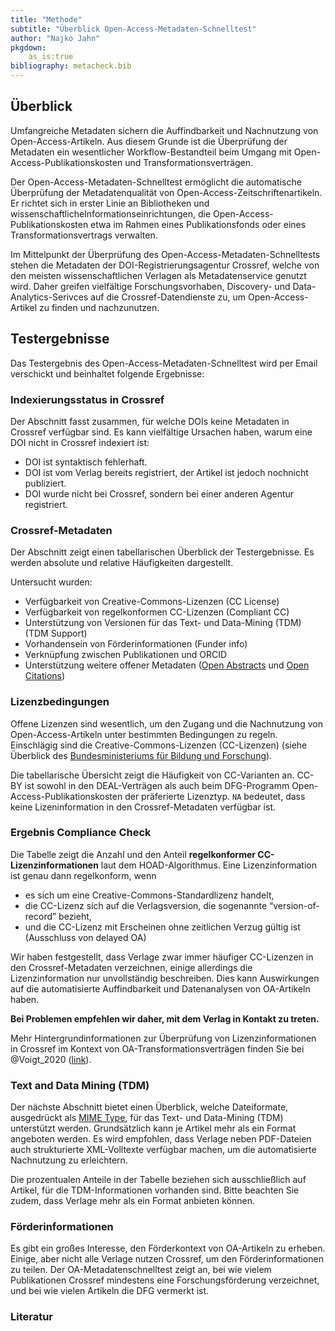 ```yaml
---
title: "Methode"
subtitle: "Überblick Open-Access-Metadaten-Schnelltest"
author: "Najko Jahn"
pkgdown:
    as_is:true
bibliography: metacheck.bib
---
```



## Überblick

Umfangreiche Metadaten sichern die Auffindbarkeit und Nachnutzung von
Open-Access-Artikeln. 
Aus diesem Grunde ist die Überprüfung der Metadaten ein wesentlicher Workflow-Bestandteil beim Umgang mit Open-Access-Publikationskosten und Transformationsverträgen.

Der Open-Access-Metadaten-Schnelltest ermöglicht die automatische Überprüfung der Metadatenqualität von Open-Access-Zeitschriftenartikeln.
Er richtet sich in erster Linie an Bibliotheken und wissenschaftlicheInformationseinrichtungen, die Open-Access-Publikationskosten etwa im Rahmen eines Publikationsfonds oder eines Transformationsvertrags verwalten.

Im Mittelpunkt der Überprüfung des  Open-Access-Metadaten-Schnelltests stehen die Metadaten der DOI-Registrierungsagentur Crossref, welche von den meisten wissenschaftlichen Verlagen als Metadatenservice genutzt wird. 
Daher greifen vielfältige Forschungsvorhaben, Discovery- und Data-Analytics-Serivces auf die Crossref-Datendienste zu, um Open-Access-Artikel zu finden und nachzunutzen.

## Testergebnisse

Das Testergebnis des Open-Access-Metadaten-Schnelltest wird per Email
verschickt und beinhaltet folgende Ergebnisse:

### Indexierungsstatus in Crossref

Der Abschnitt fasst zusammen, für welche DOIs keine Metadaten in Crossref verfügbar sind. 
Es kann vielfältige Ursachen haben, warum eine DOI nicht in Crossref indexiert ist:

- DOI ist syntaktisch fehlerhaft.
- DOI ist vom Verlag bereits registriert, der Artikel ist jedoch nochnicht publiziert.
- DOI wurde nicht bei Crossref, sondern bei einer anderen Agentur registriert.

### Crossref-Metadaten

Der Abschnitt zeigt einen tabellarischen Überblick der Testergebnisse.
Es werden absolute und relative Häufigkeiten dargestellt.

Untersucht wurden:

- Verfügbarkeit von Creative-Commons-Lizenzen (CC License)
- Verfügbarkeit von regelkonformen CC-Lizenzen (Compliant CC)
- Unterstützung von Versionen für das Text- und Data-Mining (TDM) (TDM Support)
- Vorhandensein von Förderinformationen (Funder info)
- Verknüpfung zwischen Publikationen und ORCID
- Unterstützung weitere offener Metadaten ([Open Abstracts](https://i4oa.org/) und [Open Citations](https://i4oc.org/))

### Lizenzbedingungen

Offene Lizenzen sind wesentlich, um den Zugang und die Nachnutzung von Open-Access-Artikeln unter bestimmten Bedingungen zu regeln. 
Einschlägig sind die Creative-Commons-Lizenzen (CC-Lizenzen) (siehe Überblick des
[Bundesministeriums für Bildung und Forschung](https://www.bildung-forschung.digital/de/lizenzvertrag-und-offene-lizenzen-2650.html)).

Die tabellarische Übersicht zeigt die Häufigkeit von CC-Varianten an. 
CC-BY ist sowohl in den DEAL-Verträgen als auch beim DFG-Programm Open-Access-Publikationskosten der präferierte Lizenztyp.
`NA` bedeutet, dass keine Lizeninformation in den Crossref-Metadaten
verfügbar ist.

### Ergebnis Compliance Check

Die Tabelle zeigt die Anzahl und den Anteil **regelkonformer CC-Lizenzinformationen** laut dem HOAD-Algorithmus. 
Eine Lizenzinformation ist genau dann regelkonform, wenn

- es sich um eine Creative-Commons-Standardlizenz handelt,
- die CC-Lizenz sich auf die Verlagsversion, die sogenannte "version-of-record" bezieht,
- und die CC-Lizenz mit Erscheinen ohne zeitlichen Verzug gültig ist (Ausschluss von delayed OA)

Wir haben festgestellt, dass Verlage zwar immer häufiger CC-Lizenzen in den Crossref-Metadaten verzeichnen, einige allerdings die Lizenzinformation nur unvollständig beschreiben. 
Dies kann Auswirkungen auf die automatisierte Auffindbarkeit und Datenanalysen von OA-Artikeln haben. 

**Bei Problemen
empfehlen wir daher, mit dem Verlag in Kontakt zu treten.**

<!-- TODO below link is redundant, an appropriate CSL should take care of this -->
Mehr Hintergrundinformationen zur Überprüfung von Lizenzinformationen in
Crossref im Kontext von OA-Transformationsverträgen finden Sie bei @Voigt_2020 ([link](https://libreas.eu/ausgabe38/voigt/)).


### Text and Data Mining (TDM)

Der nächste Abschnitt bietet einen Überblick, welche Dateiformate,
ausgedrückt als [MIME Type](https://developer.mozilla.org/en-US/docs/Web/HTTP/Basics_of_HTTP/MIME_types/Common_types), für das Text- und Data-Mining (TDM) unterstützt werden. 
Grundsätzlich kann je Artikel mehr als ein Format angeboten werden. 
Es wird empfohlen, dass Verlage neben PDF-Dateien auch strukturierte XML-Volltexte verfügbar machen, um die automatisierte Nachnutzung zu erleichtern.

Die prozentualen Anteile in der Tabelle beziehen sich ausschließlich auf Artikel, für die TDM-Informationen vorhanden sind. 
Bitte beachten Sie zudem, dass Verlage mehr als ein Format anbieten können.

### Förderinformationen

Es gibt ein großes Interesse, den Förderkontext von OA-Artikeln zu
erheben. 
Einige, aber nicht alle Verlage nutzen Crossref, um den Förderinformationen zu teilen. 
Der OA-Metadatenschnelltest zeigt an, bei wie vielem Publikationen Crossref mindestens eine Forschungsförderung verzeichnet, und bei wie vielen Artikeln die DFG vermerkt ist.

### Literatur
